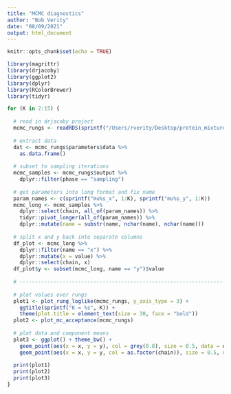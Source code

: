 ---
title: "MCMC diagnostics"
author: "Bob Verity"
date: "08/09/2021"
output: html_document
---

```{r setup, include=FALSE}
knitr::opts_chunk$set(echo = TRUE)
```

```{r, echo=FALSE, message=FALSE, warning=FALSE}
library(magrittr)
library(drjacoby)
library(ggplot2)
library(dplyr)
library(RColorBrewer)
library(tidyr)
```

```{r, echo=FALSE}
for (K in 2:15) {
  
  # read in drjacoby project
  mcmc_rungs <- readRDS(sprintf("/Users/rverity/Desktop/protein_mixture_output/TAGM_rungs_%s", K))
  
  # extract data
  dat <- mcmc_rungs$parameters$data %>%
    as.data.frame()
  
  # subset to sampling iterations
  mcmc_samples <- mcmc_rungs$output %>%
    dplyr::filter(phase == "sampling")
  
  # get parameters into long format and fix name
  param_names <- c(sprintf("mu%s_x", 1:K), sprintf("mu%s_y", 1:K))
  mcmc_long <- mcmc_samples %>%
    dplyr::select(chain, all_of(param_names)) %>%
    tidyr::pivot_longer(all_of(param_names)) %>%
    dplyr::mutate(name = substr(name, nchar(name), nchar(name)))
  
  # split x and y back into separate columns
  df_plot <- mcmc_long %>%
    dplyr::filter(name == "x") %>%
    dplyr::mutate(x = value) %>%
    dplyr::select(chain, x)
  df_plot$y <- subset(mcmc_long, name == "y")$value
  
  # ------------------------------------------------------------------
  
  # plot values over rungs
  plot1 <- plot_rung_loglike(mcmc_rungs, y_axis_type = 3) +
    ggtitle(sprintf("K = %s", K)) +
    theme(plot.title = element_text(size = 30, face = "bold"))
  plot2 <- plot_mc_acceptance(mcmc_rungs)
  
  # plot data and component means
  plot3 <- ggplot() + theme_bw() +
    geom_point(aes(x = x, y = y), col = grey(0.8), size = 0.5, data = dat) +
    geom_point(aes(x = x, y = y, col = as.factor(chain)), size = 0.5, data = df_plot)
  
  print(plot1)
  print(plot2)
  print(plot3)
}
```
